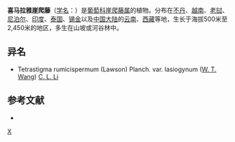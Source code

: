 {{Speciesbox 
| genus = Tetrastigma
| species = rumicispermum
| authority = (Lawson) Planch.
| subdivision_ranks =[[变种|变种]]
| subdivision =
* 喜马拉雅崖爬藤 ''T. r.'' var. ''rumicispermum''
* [[锈毛喜马拉雅崖爬藤|锈毛喜马拉雅崖爬藤]] ''T. r.'' var. ''lasiogynum''
}}

'''喜马拉雅崖爬藤'''（[[学名|学名]]：{{lang|la|''Tetrastigma rumicispermum''}}）是[[葡萄科|葡萄科]][[崖爬藤属|崖爬藤属]]的植物。分布在[[不丹|不丹]]、[[越南|越南]]、[[老挝|老挝]]、[[尼泊尔|尼泊尔]]、[[印度|印度]]、[[泰国|泰国]]、[[锡金|锡金]]以及[[中国大陆|中国大陆]]的[[云南|云南]]、[[西藏|西藏]]等地，生长于海拔500米至2,450米的地区，多生在山坡或河谷林中。

== 异名 ==
* Tetrastigma rumicispermum (Lawson) Planch. var. lasiogynum ([[王文采|W. T. Wang]]) [[李朝銮|C. L. Li]]

== 参考文献 ==
<div class="references-small">
* {{cite web| url =http://www.bioinfo.cn/db05/KmzwSpecies.php?action=view&id=23945| title =喜马拉雅崖爬藤（原变种）| work =《中国高等植物数据库全库》| publisher =中国科学院微生物研究所| author =昆明植物研究所| accessdate =2009-02-25| deadurl =yes| archiveurl =https://web.archive.org/web/20160305085819/http://www.bioinfo.cn/db05/KmzwSpecies.php?action=view&id=23945| archivedate =2016-03-05}}
</div>
{{Taxonbar|from=Q10923673}}

[[Category:崖爬藤属|X]]


{{植物小作品}}